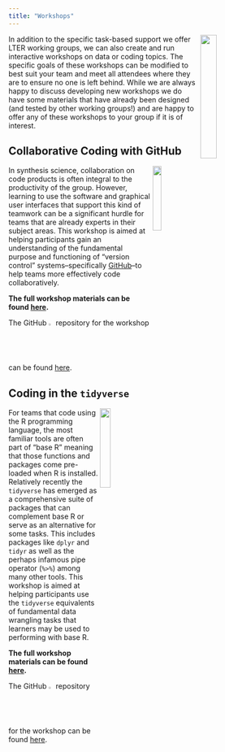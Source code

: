 ```yaml
---
title: "Workshops"
---
```


<img src = "images/nceas_logo_square.png" align = "right" width = "25%" />

In addition to the specific task-based support we offer LTER working groups, we can also create and run interactive workshops on data or coding topics. The specific goals of these workshops can be modified to best suit your team and meet all attendees where they are to ensure no one is left behind. While we are always happy to discuss developing new workshops we do have some materials that have already been designed (and tested by other working groups!) and are happy to offer any of these workshops to your group if it is of interest.

## Collaborative Coding with GitHub

<img src = "images/github_logo_gray.png" align="right" width="18%" />

In synthesis science, collaboration on code products is often integral to the productivity of the group. However, learning to use the software and graphical user interfaces that support this kind of teamwork can be a significant hurdle for teams that are already experts in their subject areas. This workshop is aimed at helping participants gain an understanding of the fundamental purpose and functioning of "version control" systems--specifically [GitHub](https://github.com/)--to help teams more effectively code collaboratively.

**The full workshop materials can be found [here](https://nceas.github.io/scicomp-workshop-collaborative-coding/).**

The GitHub <img src="images/github_logo_gray.png" width="2%"/> repository for the workshop can be found [here](https://github.com/NCEAS/scicomp-workshop-collaborative-coding).

## Coding in the `tidyverse`

<img src = "images/tidyverse_hex.png" align="right" width="20%" />

For teams that code using the R programming language, the most familiar tools are often part of "base R" meaning that those functions and packages come pre-loaded when R is installed. Relatively recently the `tidyverse` has emerged as a comprehensive suite of packages that can complement base R or serve as an alternative for some tasks. This includes packages like `dplyr` and `tidyr` as well as the perhaps infamous pipe operator (`%>%`) among many other tools. This workshop is aimed at helping participants use the `tidyverse` equivalents of fundamental data wrangling tasks that learners may be used to performing with base R.

**The full workshop materials can be found [here](https://nceas.github.io/scicomp-workshop-tidyverse/).** 

The GitHub <img src="images/github_logo_gray.png" width="2%"/> repository for the workshop can be found [here](https://github.com/NCEAS/scicomp-workshop-tidyverse).
